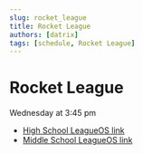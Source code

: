 ```yaml
---
slug: rocket_league
title: Rocket League
authors: [datrix]
tags: [schedule, Rocket League]
---
```


# Rocket League

Wednesday at 3:45 pm

- [High School LeagueOS link](https://idahoesports.leagueos.gg/league/seasons/AAGbXYsjTQ8rpikX1VTK)
- [Middle School LeagueOS link](https://idahoesports.leagueos.gg/league/seasons/IQ7G2IxBdoVqMrD94WQv)
